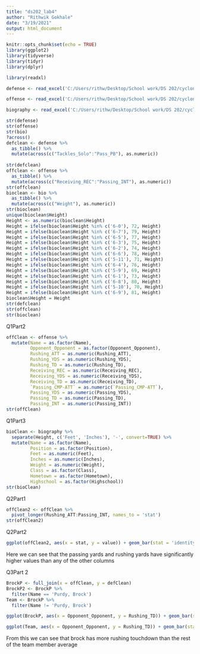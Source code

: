 ```yaml
---
title: "ds202_lab4"
author: "Rithwik Gokhale"
date: "3/19/2021"
output: html_document
---
```


```r
knitr::opts_chunk$set(echo = TRUE)
library(ggplot2)
library(tidyverse)
library(tidyr)
library(dplyr)
```

```r
library(readxl)

defense <- read_excel('C:/Users/rithw/Desktop/School work/DS 202/cyclonesFootball2020.xlsx', sheet='Defensive')

offense <- read_excel('C:/Users/rithw/Desktop/School work/DS 202/cyclonesFootball2020.xlsx', sheet='Offensive')

biography <- read_excel('C:/Users/rithw/Desktop/School work/DS 202/cyclonesFootball2020.xlsx', sheet='Biography')
```

```r
str(defense)
str(offense)
str(bio)
?across()
defclean <- defense %>%
  as_tibble() %>%
  mutate(across(c("Tackles_Solo":"Pass_PB"), as.numeric))
  
str(defclean)
offclean <- offense %>%
  as_tibble() %>%
  mutate(across(c("Receiving_REC":"Passing_INT"), as.numeric))
str(offclean)
bioclean <- bio %>%
  as_tibble() %>%
  mutate(across(c("Weight"), as.numeric))
str(bioclean)
unique(bioclean$Height)
Height <- as.numeric(bioclean$Height)
Height = ifelse(bioclean$Height %in% c('6-0'), 72, Height)
Height = ifelse(bioclean$Height %in% c('6-7'), 79, Height)
Height = ifelse(bioclean$Height %in% c('6-5'), 77, Height)
Height = ifelse(bioclean$Height %in% c('6-3'), 75, Height)
Height = ifelse(bioclean$Height %in% c('6-2'), 74, Height)
Height = ifelse(bioclean$Height %in% c('6-6'), 78, Height)
Height = ifelse(bioclean$Height %in% c('5-11'), 71, Height)
Height = ifelse(bioclean$Height %in% c('6-4'), 76, Height)
Height = ifelse(bioclean$Height %in% c('5-9'), 69, Height)
Height = ifelse(bioclean$Height %in% c('6-1'), 73, Height)
Height = ifelse(bioclean$Height %in% c('6-8'), 80, Height)
Height = ifelse(bioclean$Height %in% c('5-10'), 70, Height)
Height = ifelse(bioclean$Height %in% c('6-9'), 81, Height)
bioclean$Height = Height
str(defclean)
str(offclean)
str(bioclean)
```

Q1Part2
```r
offClean <- offense %>%
  mutate(Name = as.factor(Name),
         Opponent_Opponent = as.factor(Opponent_Opponent),
         Rushing_ATT = as.numeric(Rushing_ATT),
         Rushing_YDS = as.numeric(Rushing_YDS),
         Rushing_TD = as.numeric(Rushing_TD),
         Receiving_REC = as.numeric(Receiving_REC),
         Receiving_YDS = as.numeric(Receiving_YDS),
         Receiving_TD = as.numeric(Receiving_TD),
         `Passing_CMP-ATT` = as.numeric(`Passing_CMP-ATT`),
         Passing_YDS = as.numeric(Passing_YDS),
         Passing_TD = as.numeric(Passing_TD),
         Passing_INT = as.numeric(Passing_INT))
str(offClean)
```

Q1Part3
```r
bioClean <- biography %>%
  separate(Height, c('Feet', 'Inches'), '-', convert=TRUE) %>%
  mutate(Name = as.factor(Name),
         Position = as.factor(Position),
         Feet = as.numeric(Feet),
         Inches = as.numeric(Inches),
         Weight = as.numeric(Weight),
         Class = as.factor(Class),
         Hometown = as.factor(Hometown),
         Highschool = as.factor(Highschool))
str(bioClean)
```

Q2Part1
```r
offClean2 <- offClean %>%
  pivot_longer(Rushing_ATT:Passing_INT, names_to = 'stat')
str(offClean2)
```

Q2Part2
```r
ggplot(offClean2, aes(x = stat, y = value)) + geom_bar(stat = 'identity')
```

Here we can see that the passing yards and rushing yards have significantly higher values than any of the other columns

Q3Part 2
```r
BrockP <- full_join(x = offClean, y = defClean)
BrockP2 <- BrockP %>%
  filter(Name == 'Purdy, Brock')
Team <- BrockP %>%
  filter(Name != 'Purdy, Brock')

ggplot(BrockP, aes(x = Opponent_Opponent, y = Rushing_TD)) + geom_bar(stat = 'identity')

ggplot(Team, aes(x = Opponent_Opponent, y = Rushing_TD)) + geom_bar(stat = 'identity')
```

From this we can see that brock has more rushing touchdown than the rest of the team member average


